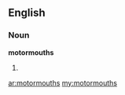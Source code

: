 ==English==

===Noun===
'''motormouths'''

# {{plural of|[[motormouth]]}}

[[ar:motormouths]]
[[my:motormouths]]